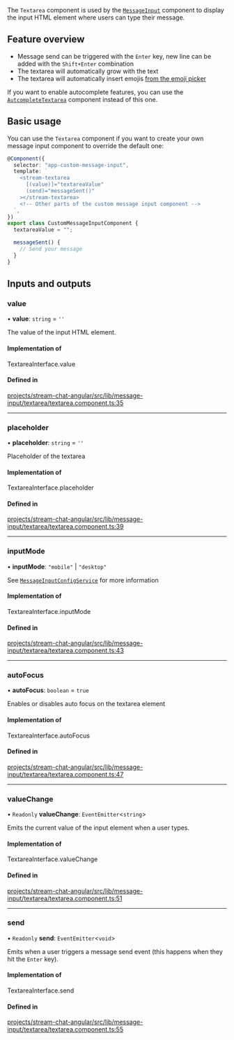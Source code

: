 The `Textarea` component is used by the [`MessageInput`](./MessageInputComponent.mdx) component to display the input HTML element where users can type their message.

## Feature overview

- Message send can be triggered with the `Enter` key, new line can be added with the `Shift+Enter` combination
- The textarea will automatically grow with the text
- The textarea will automatically insert emojis [from the emoji picker](../../code-examples/emoji-picker)

If you want to enable autocomplete features, you can use the [`AutcompleteTextarea`](./AutocompleteTextareaComponent.mdx) component instead of this one.

## Basic usage

You can use the `Textarea` component if you want to create your own message input component to override the default one:

```typescript
@Component({
  selector: "app-custom-message-input",
  template: `
    <stream-textarea
      [(value)]="textareaValue"
      (send)="messageSent()"
    ></stream-textarea>
    <!-- Other parts of the custom message input component -->
  `,
})
export class CustomMessageInputComponent {
  textareaValue = "";

  messageSent() {
    // Send your message
  }
}
```

[//]: # "Start of generated content"
## Inputs and outputs 


### value

• **value**: `string` = `''`

The value of the input HTML element.

#### Implementation of

TextareaInterface.value

#### Defined in

[projects/stream-chat-angular/src/lib/message-input/textarea/textarea.component.ts:35](https://github.com/GetStream/stream-chat-angular/blob/a4fde5f0cfdc6d19aab6cd83047a15ebe47ef0d1/projects/stream-chat-angular/src/lib/message-input/textarea/textarea.component.ts#L35)

___

### placeholder

• **placeholder**: `string` = `''`

Placeholder of the textarea

#### Implementation of

TextareaInterface.placeholder

#### Defined in

[projects/stream-chat-angular/src/lib/message-input/textarea/textarea.component.ts:39](https://github.com/GetStream/stream-chat-angular/blob/a4fde5f0cfdc6d19aab6cd83047a15ebe47ef0d1/projects/stream-chat-angular/src/lib/message-input/textarea/textarea.component.ts#L39)

___

### inputMode

• **inputMode**: ``"mobile"`` \| ``"desktop"``

See [`MessageInputConfigService`](../services/MessageInputConfigService.mdx) for more information

#### Implementation of

TextareaInterface.inputMode

#### Defined in

[projects/stream-chat-angular/src/lib/message-input/textarea/textarea.component.ts:43](https://github.com/GetStream/stream-chat-angular/blob/a4fde5f0cfdc6d19aab6cd83047a15ebe47ef0d1/projects/stream-chat-angular/src/lib/message-input/textarea/textarea.component.ts#L43)

___

### autoFocus

• **autoFocus**: `boolean` = `true`

Enables or disables auto focus on the textarea element

#### Implementation of

TextareaInterface.autoFocus

#### Defined in

[projects/stream-chat-angular/src/lib/message-input/textarea/textarea.component.ts:47](https://github.com/GetStream/stream-chat-angular/blob/a4fde5f0cfdc6d19aab6cd83047a15ebe47ef0d1/projects/stream-chat-angular/src/lib/message-input/textarea/textarea.component.ts#L47)

___

### valueChange

• `Readonly` **valueChange**: `EventEmitter`\<`string`\>

Emits the current value of the input element when a user types.

#### Implementation of

TextareaInterface.valueChange

#### Defined in

[projects/stream-chat-angular/src/lib/message-input/textarea/textarea.component.ts:51](https://github.com/GetStream/stream-chat-angular/blob/a4fde5f0cfdc6d19aab6cd83047a15ebe47ef0d1/projects/stream-chat-angular/src/lib/message-input/textarea/textarea.component.ts#L51)

___

### send

• `Readonly` **send**: `EventEmitter`\<`void`\>

Emits when a user triggers a message send event (this happens when they hit the `Enter` key).

#### Implementation of

TextareaInterface.send

#### Defined in

[projects/stream-chat-angular/src/lib/message-input/textarea/textarea.component.ts:55](https://github.com/GetStream/stream-chat-angular/blob/a4fde5f0cfdc6d19aab6cd83047a15ebe47ef0d1/projects/stream-chat-angular/src/lib/message-input/textarea/textarea.component.ts#L55)

[//]: # "End of generated content"
